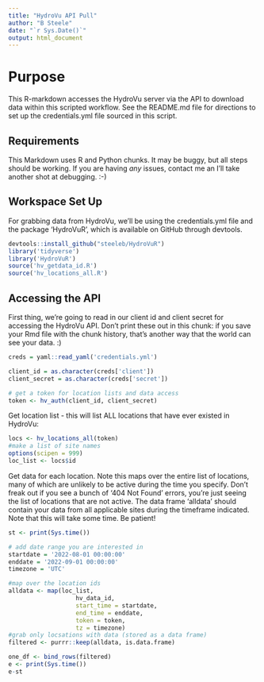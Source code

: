 ```yaml
---
title: "HydroVu API Pull"
author: "B Steele"
date: "`r Sys.Date()`"
output: html_document
---
```


# Purpose

This R-markdown accesses the HydroVu server via the API to download data within this scripted workflow. See the README.md file for directions to set up the credentials.yml file sourced in this script.

## Requirements

This Markdown uses R and Python chunks. It may be buggy, but all steps should be working. If you are having *any* issues, contact me an I'll take another shot at debugging. :-)

## Workspace Set Up

For grabbing data from HydroVu, we'll be using the credentials.yml file and the package 'HydroVuR', which is available on GitHub through devtools.

```r
devtools::install_github("steeleb/HydroVuR")
library('tidyverse')
library('HydroVuR')
source('hv_getdata_id.R')
source('hv_locations_all.R')
```

## Accessing the API

First thing, we're going to read in our client id and client secret for accessing the HydroVu API. Don't print these out in this chunk: if you save your Rmd file with the chunk history, that's another way that the world can see your data. :)

```r
creds = yaml::read_yaml('credentials.yml')

client_id = as.character(creds['client'])
client_secret = as.character(creds['secret'])

# get a token for location lists and data access
token <- hv_auth(client_id, client_secret)
```

Get location list - this will list ALL locations that have ever existed in HydroVu:

```r
locs <- hv_locations_all(token)
#make a list of site names
options(scipen = 999)
loc_list <- locs$id

```

Get data for each location. Note this maps over the entire list of locations, many of which are unlikely to be active during the time you specify. Don't freak out if you see a bunch of '404 Not Found' errors, you're just seeing the list of locations that are not active. The data frame 'alldata' should contain your data from all applicable sites during the timeframe indicated. Note that this will take some time. Be patient!

```r
st <- print(Sys.time())

# add date range you are interested in
startdate = '2022-08-01 00:00:00'
enddate = '2022-09-01 00:00:00'
timezone = 'UTC'

#map over the location ids 
alldata <- map(loc_list, 
                   hv_data_id, 
                   start_time = startdate, 
                   end_time = enddate, 
                   token = token, 
                   tz = timezone)
#grab only locsations with data (stored as a data frame)
filtered <- purrr::keep(alldata, is.data.frame)

one_df <- bind_rows(filtered)
e <- print(Sys.time())
e-st
```
